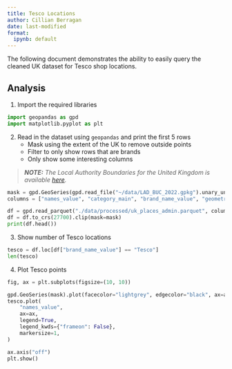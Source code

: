```yaml
---
title: Tesco Locations
author: Cillian Berragan
date: last-modified
format: 
  ipynb: default
---
```


The following document demonstrates the ability to easily query the cleaned UK dataset for Tesco shop locations.

## Analysis

1. Import the required libraries

```python
import geopandas as gpd
import matplotlib.pyplot as plt
```

2. Read in the dataset using `geopandas` and print the first 5 rows
    - Mask using the extent of the UK to remove outside points
    - Filter to only show rows that are brands
    - Only show some interesting columns

> _**NOTE:** The Local Authority Boundaries for the United Kingdom is available [here](https://geoportal.statistics.gov.uk/datasets/ons::local-authority-districts-may-2023-boundaries-uk-buc/explore)._

```python
mask = gpd.GeoSeries(gpd.read_file("~/data/LAD_BUC_2022.gpkg").unary_union, crs=27700)
columns = ["names_value", "category_main", "brand_name_value", "geometry"]

df = gpd.read_parquet("./data/processed/uk_places_admin.parquet", columns=columns)
df = df.to_crs(27700).clip(mask=mask)
print(df.head())
```

3. Show number of Tesco locations

```python
tesco = df.loc[df["brand_name_value"] == "Tesco"]
len(tesco)
```

4. Plot Tesco points

```python
fig, ax = plt.subplots(figsize=(10, 10))

gpd.GeoSeries(mask).plot(facecolor="lightgrey", edgecolor="black", ax=ax)
tesco.plot(
    "names_value",
    ax=ax,
    legend=True,
    legend_kwds={"frameon": False},
    markersize=1,
)

ax.axis("off")
plt.show()
```

